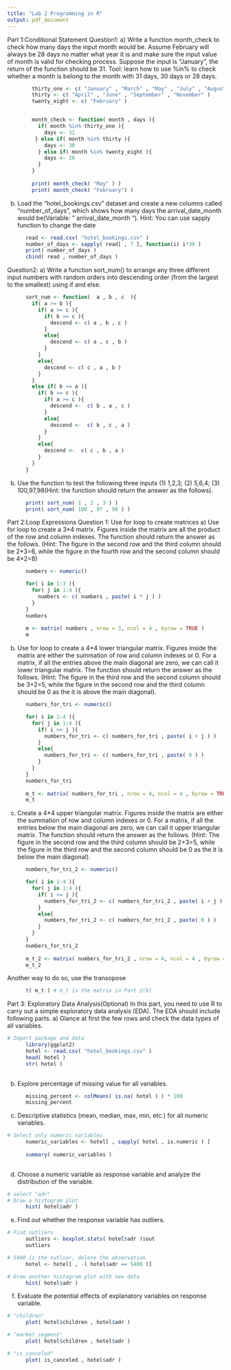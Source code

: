 ---
title: "Lab 2 Programming in R"
output: pdf_document
---

Part 1:Conditional Statement
Question1:
a)	Write a function month_check to check how many days the input month would be. Assume February will always be 28 days no matter what year it is and make sure the input value of month is valid for checking process. Suppose the input is “January”, the return of the function should be 31. 
Tool: learn how to use %in% to check whether a month is belong to the month with 31 days, 30 days or 28 days. 
```{r}
        thirty_one <- c( "January" , "March" , "May" , "July" , "August" , "October" , "December" )
        thirty <- c( "April" , "June" , "September" , "November" )
        twenty_eight <- c( "February" )


        month_check <- function( month , days ){
          if( month %in% thirty_one ){
            days <- 31
         } else if( month %in% thirty ){
            days <- 30
          } else if( month %in% twenty_eight ){
            days <- 28
          }
        }
        
        print( month_check( "May" ) )
        print( month_check( "February") )
```

b)	Load the “hotel_bookings.csv” dataset and create a new columns called "number_of_days", which shows how many days the arrival_date_month would be(Variable: " arrival_date_month "). 
Hint: You can use sapply function to change the date
```{r}
      read <- read.csv( "hotel_bookings.csv" )
      number_of_days <- sapply( read[ , 7 ], function(i) i*30 )
      print( number_of_days )
      cbind( read , number_of_days )
```

Question2: 
a)	Write a function sort_num() to arrange any three different input numbers with random orders into descending order (from the largest to the smallest) using if and else. 
```{r}
      sort_num <- function(  a , b , c  ){
        if( a >= b ){
          if( a >= c ){
            if( b >= c ){
              descend <- c( a , b , c )
            }
            else{
              descend <- c( a , c , b )
            }
          }
          else{
            descend <- c( c , a , b )
          }
        }
        else if( b >= a ){
          if( b >= c ){
            if( a >= c ){
              descend <-  c( b , a , c ) 
            }
            else{
              descend <-  c( b , c , a )
            }
          }
          else{
            descend <-  c( c , b , a ) 
          }
        }
      }


```

b)	Use the function to test the following three inputs (1) 1,2,3; (2) 5,6,4; (3) 100,97,98(Hint: the function should return the answer as the follows).
```{r}
      print( sort_num( 1 , 2 , 3 ) )
      print( sort_num( 100 , 97 , 98 ) )
```

Part 2:Loop Expressions
Question 1: Use for loop to create matrices
a) Use for loop to create a 3\*4 matrix. Figures inside the matrix are all the product of the row and column indexes. The function should return the answer as the follows. (Hint: The figure in the second row and the third column should be 2\*3=6, while the figure in the fourth row and the second column should be 4\*2=8)
```{r}
      numbers <- numeric() 

      for( i in 1:3 ){
        for( j in 1:4 ){
          numbers <- c( numbers , paste( i * j ) )
        }
      }
      numbers
      
      m <- matrix( numbers , nrow = 3, ncol = 4 , byrow = TRUE )
      m
```

b) 	Use for loop to create a 4*4 lower triangular matrix. Figures inside the matrix are either the summation of row and column indexes or 0. For a matrix, if all the entries above the main diagonal are zero, we can call it lower triangular matrix. The function should return the answer as the follows. (Hint: The figure in the third row and the second column should be 3+2=5, while the figure in the second row and the third column should be 0 as the it is above the main diagonal).  
```{r}
      numbers_for_tri <- numeric() 

      for( i in 1:4 ){
        for( j in 1:4 ){
          if( i >= j ){
            numbers_for_tri <- c( numbers_for_tri , paste( i + j ) )
          }
          else{
            numbers_for_tri <- c( numbers_for_tri , paste( 0 ) )
          }
        }
      }
      numbers_for_tri
      
      m_t <- matrix( numbers_for_tri , nrow = 4, ncol = 4 , byrow = TRUE )
      m_t
```

c) Create a 4*4 upper triangular matrix. Figures inside the matrix are either the summation of row and column indexes or 0. For a matrix, if all the entries below the main diagonal are zero, we can call it upper triangular matrix. The function should return the answer as the follows. (Hint: The figure in the second row and the third column should be 2+3=5, while the figure in the third row and the second column should be 0 as the it is below the main diagonal). 
```{r}
      numbers_for_tri_2 <- numeric() 

      for( i in 1:4 ){
        for( j in 1:4 ){
          if( i <= j ){
            numbers_for_tri_2 <- c( numbers_for_tri_2 , paste( i + j ) )
          }
          else{
            numbers_for_tri_2 <- c( numbers_for_tri_2 , paste( 0 ) )
          }
        }
      }
      numbers_for_tri_2
      
      m_t_2 <- matrix( numbers_for_tri_2 , nrow = 4, ncol = 4 , byrow = TRUE )
      m_t_2
```

Another way to do so, use the transopose
```{r}
      t( m_t ) # m_t is the matrix in Part 2(b)
```

Part 3: Exploratory Data Analysis(Optional)
In this part, you need to use R to carry out a simple exploratory data analysis (EDA). The EDA should include following parts.
a) Glance at first the few rows and check the data types of all variables.
```{r}
# Import package and data
      library(ggplot2)
      hotel <- read.csv( "hotel_bookings.csv" )
      head( hotel )
      str( hotel )
 
```

b) Explore percentage of missing value for all variables.
```{r}
      missing_percent <- colMeans( is.na( hotel ) ) * 100
      missing_percent
```

c) Descriptive statistics (mean, median, max, min, etc.) for all numeric variables.
```{r}
# Select only numeric variables
      numeric_variables <- hotel[ , sapply( hotel , is.numeric ) ]
      
      summary( numeric_variables )
      
```

d) Choose a numeric variable as response variable and analyze the distribution of the variable.
```{r}
# select "adr"
# Draw a histogram plot
      hist( hotel$adr )
```

e) Find out whether the response variable has outliers.
```{r}
# Find outliers
      outliers <- boxplot.stats( hotel$adr )$out
      outliers

# 5400 is the outlier, delete the observation
      hotel <- hotel[ , -( hotel$adr == 5400 )]

# Draw another histogram plot with new data
      hist( hotel$adr )
```

f) Evaluate the potential effects of explanatory variables on response variable.
```{r}
# "children"
      plot( hotel$children , hotel$adr )

# "market_segment"
      plot( hotel$children , hotel$adr )

# "is_canceled"
      plot( is_canceled , hotel$adr )
```